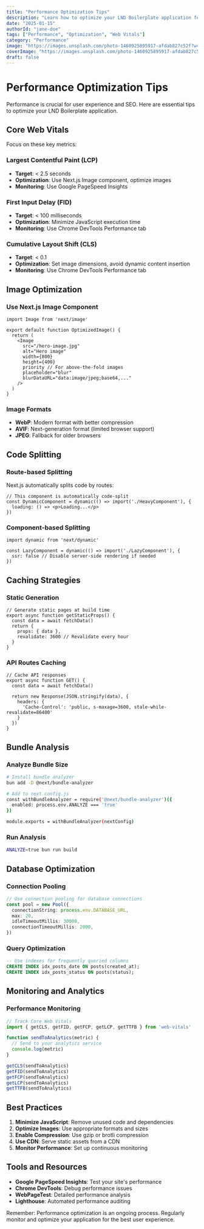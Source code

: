 ```yaml
---
title: "Performance Optimization Tips"
description: "Learn how to optimize your LND Boilerplate application for maximum performance."
date: "2025-01-15"
authorId: "jane-doe"
tags: ["Performance", "Optimization", "Web Vitals"]
category: "Performance"
image: "https://images.unsplash.com/photo-1460925895917-afdab827c52f?w=800&h=400&fit=crop"
coverImage: "https://images.unsplash.com/photo-1460925895917-afdab827c52f?w=800&h=400&fit=crop"
draft: false
---
```


# Performance Optimization Tips

Performance is crucial for user experience and SEO. Here are essential tips to optimize your LND Boilerplate application.

## Core Web Vitals

Focus on these key metrics:

### Largest Contentful Paint (LCP)
- **Target**: < 2.5 seconds
- **Optimization**: Use Next.js Image component, optimize images
- **Monitoring**: Use Google PageSpeed Insights

### First Input Delay (FID)
- **Target**: < 100 milliseconds
- **Optimization**: Minimize JavaScript execution time
- **Monitoring**: Use Chrome DevTools Performance tab

### Cumulative Layout Shift (CLS)
- **Target**: < 0.1
- **Optimization**: Set image dimensions, avoid dynamic content insertion
- **Monitoring**: Use Chrome DevTools Performance tab

## Image Optimization

### Use Next.js Image Component

```tsx
import Image from 'next/image'

export default function OptimizedImage() {
  return (
    <Image
      src="/hero-image.jpg"
      alt="Hero image"
      width={800}
      height={400}
      priority // For above-the-fold images
      placeholder="blur"
      blurDataURL="data:image/jpeg;base64,..."
    />
  )
}
```

### Image Formats

- **WebP**: Modern format with better compression
- **AVIF**: Next-generation format (limited browser support)
- **JPEG**: Fallback for older browsers

## Code Splitting

### Route-based Splitting

Next.js automatically splits code by routes:

```tsx
// This component is automatically code-split
const DynamicComponent = dynamic(() => import('./HeavyComponent'), {
  loading: () => <p>Loading...</p>
})
```

### Component-based Splitting

```tsx
import dynamic from 'next/dynamic'

const LazyComponent = dynamic(() => import('./LazyComponent'), {
  ssr: false // Disable server-side rendering if needed
})
```

## Caching Strategies

### Static Generation

```tsx
// Generate static pages at build time
export async function getStaticProps() {
  const data = await fetchData()
  return {
    props: { data },
    revalidate: 3600 // Revalidate every hour
  }
}
```

### API Routes Caching

```tsx
// Cache API responses
export async function GET() {
  const data = await fetchData()
  
  return new Response(JSON.stringify(data), {
    headers: {
      'Cache-Control': 'public, s-maxage=3600, stale-while-revalidate=86400'
    }
  })
}
```

## Bundle Analysis

### Analyze Bundle Size

```bash
# Install bundle analyzer
bun add -D @next/bundle-analyzer

# Add to next.config.js
const withBundleAnalyzer = require('@next/bundle-analyzer')({
  enabled: process.env.ANALYZE === 'true'
})

module.exports = withBundleAnalyzer(nextConfig)
```

### Run Analysis

```bash
ANALYZE=true bun run build
```

## Database Optimization

### Connection Pooling

```typescript
// Use connection pooling for database connections
const pool = new Pool({
  connectionString: process.env.DATABASE_URL,
  max: 20,
  idleTimeoutMillis: 30000,
  connectionTimeoutMillis: 2000,
})
```

### Query Optimization

```sql
-- Use indexes for frequently queried columns
CREATE INDEX idx_posts_date ON posts(created_at);
CREATE INDEX idx_posts_status ON posts(status);
```

## Monitoring and Analytics

### Performance Monitoring

```typescript
// Track Core Web Vitals
import { getCLS, getFID, getFCP, getLCP, getTTFB } from 'web-vitals'

function sendToAnalytics(metric) {
  // Send to your analytics service
  console.log(metric)
}

getCLS(sendToAnalytics)
getFID(sendToAnalytics)
getFCP(sendToAnalytics)
getLCP(sendToAnalytics)
getTTFB(sendToAnalytics)
```

## Best Practices

1. **Minimize JavaScript**: Remove unused code and dependencies
2. **Optimize Images**: Use appropriate formats and sizes
3. **Enable Compression**: Use gzip or brotli compression
4. **Use CDN**: Serve static assets from a CDN
5. **Monitor Performance**: Set up continuous monitoring

## Tools and Resources

- **Google PageSpeed Insights**: Test your site's performance
- **Chrome DevTools**: Debug performance issues
- **WebPageTest**: Detailed performance analysis
- **Lighthouse**: Automated performance auditing

Remember: Performance optimization is an ongoing process. Regularly monitor and optimize your application for the best user experience.
